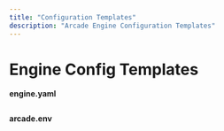 ```yaml
---
title: "Configuration Templates"
description: "Arcade Engine Configuration Templates"
---
```



# Engine Config Templates

**engine.yaml**
```yaml file=<rootDir>/examples/code/home/configuration/engine/config_template.1.0.yaml

```

**arcade.env**
```bash file=<rootDir>/examples/code/home/configuration/engine/engine.env

```
